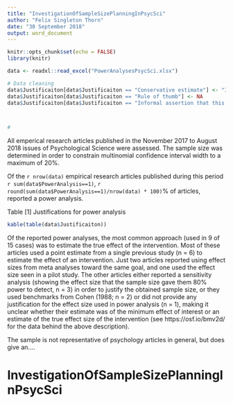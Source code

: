 ```yaml
---
title: "InvestigationOfSampleSizePlanningInPsycSci"
author: "Felix Singleton Thorn"
date: "30 September 2018"
output: word_document
---
```


```r
knitr::opts_chunk$set(echo = FALSE)
library(knitr)

data <- readxl::read_excel("PowerAnalysesPsycSci.xlsx")

# Data cleaning
data$Justificaiton[data$Justificaiton == "Conservative estimate"] <- "Informal assertion of effect size"
data$Justificaiton[data$Justificaiton == "Rule of thumb"] <- NA
data$Justificaiton[data$Justificaiton == "Informal assertion that this will be sufficent"] <- NA



# 
```


All emperical research articles published in the November 2017 to August 2018 issues of Psychological Science were assessed. The sample size was determined in order to constrain multinomial confidence interval width to a maximum of 20%. 

Of the `r nrow(data)` empirical research articles published during this period `r sum(data$PowerAnalysis==1)`,  `r round(sum(data$PowerAnalysis==1)/nrow(data) * 100)`% of articles, reported a power analysis.
 
Table [1] Justifications for power analysis
```r
kable(table(data$Justificaiton))
```
 
Of the reported power analyses, the most common approach (used in 9 of 15 cases) was to estimate the true effect of the intervention. Most of these articles used a point estimate from a single previous study (n = 6) to estimate the effect of an intervention. Just two articles reported using effect sizes from meta analyses toward the same goal, and one used the effect size seen in a pilot study. The other articles either reported a sensitivity analysis (showing the effect size that the sample size gave them 80% power to detect, n = 3) in order to justify the obtained sample size, or they used benchmarks from Cohen (1988; n = 2) or did not provide any justification for the effect size used in power analysis (n = 1), making it unclear whether their estimate was of the minimum effect of interest or an estimate of the true effect size of the intervention (see https://osf.io/bmv2d/ for the data behind the above description). 

The sample is not representative of psychology articles in general, but does give an....


# InvestigationOfSampleSizePlanningInPsycSci


